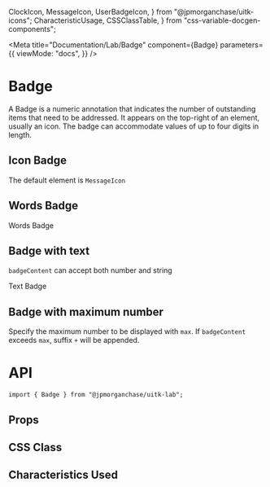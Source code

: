   ClockIcon,
  MessageIcon,
  UserBadgeIcon,
} from "@jpmorganchase/uitk-icons";
  CharacteristicUsage,
  CSSClassTable,
} from "css-variable-docgen-components";

<Meta
  title="Documentation/Lab/Badge"
  component={Badge}
  parameters={{
    viewMode: "docs",
  }}
/>

# Badge

A Badge is a numeric annotation that indicates the number of outstanding items that need to be addressed. It appears on the top-right of an element, usually an icon. The badge can accommodate values of up to four digits in length.

## Icon Badge

The default element is `MessageIcon`

<Canvas>
  <Story name="Default Badge">
    <Badge badgeContent={1} max={1000}>
      <MessageIcon />
    </Badge>
  </Story>
</Canvas>

## Words Badge

<Canvas>
  <Story name="Words Badge">
    <Badge badgeContent={10} max={1000}>
      Words Badge
    </Badge>
  </Story>
</Canvas>

## Badge with text

`badgeContent` can accept both number and string

<Canvas>
  <Story name="Text Badge">
    <Badge badgeContent="Text">Text Badge</Badge>
  </Story>
</Canvas>

## Badge with maximum number

Specify the maximum number to be displayed with `max`. If `badgeContent` exceeds `max`, suffix `+` will be appended.

<Canvas>
  <Story name="Badge with max number">
    <Badge badgeContent={150} max={99}>
      <UserBadgeIcon />
    </Badge>
  </Story>
</Canvas>

# API

```
import { Badge } from "@jpmorganchase/uitk-lab";
```

## Props

<ArgsTable of={Badge} />

## CSS Class

<CSSClassTable of={Badge} />

## Characteristics Used

<CharacteristicUsage of={Badge} />
